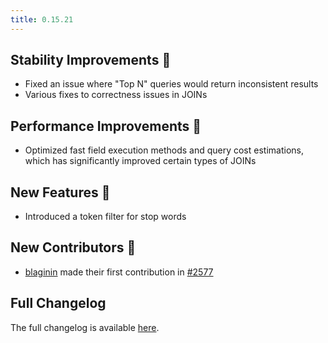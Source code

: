 ```yaml
---
title: 0.15.21
---
```


## Stability Improvements 💪

- Fixed an issue where "Top N" queries would return inconsistent results
- Various fixes to correctness issues in JOINs

## Performance Improvements 🚀

- Optimized fast field execution methods and query cost estimations, which has significantly improved certain types of JOINs

## New Features 🎉

- Introduced a token filter for stop words

## New Contributors 👋

- [blaginin](https://github.com/blaginin) made their first contribution in [#2577](https://github.com/paradedb/paradedb/pull/2577)

## Full Changelog

The full changelog is available [here](https://github.com/paradedb/paradedb/releases/tag/v0.15.21).
